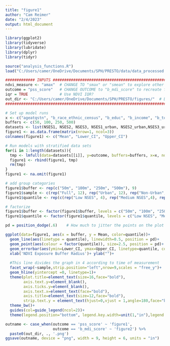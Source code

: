 ---
title: "figure1"
author: "Cam Reimer"
date: "2/4/2023"
output: html_document
---

```{r}
library(ggplot2)
library(tidyverse)
library(lubridate)
library(dplyr)
library(tidyr)

source("analysis_functions.R")
load("C:/Users/camer/OneDrive/Documents/SPH/PRESTO/data/data_processed.RData")
```

```{r, Run Models}
############# INPUTS ###########################################################
ndvi_measure <- "amax"  # CHANGE TO "smax" or "smean" to explore other NDVI measures
outcome = "pss_score"   # CHANGE OUTCOME to "b_mdi_score" to recreate figure 2
iqr = TRUE              # Use NDVI IQR?
out_dir <- "C:/Users/camer/OneDrive/Documents/SPH/PRESTO/figures/"  # Directory to save output figure
################################################################################

# Set up model runs 
x <- c("ageatqstn", "b_race_ethnic_census", "b_educ", "b_income", "b_totalmet", "ct_lths") #Model 3 (without ct_HHinc)
buffers <- c(50, 100, 250, 500)
datasets <- list(NSES1, NSES2, NSES3, NSES1_urban, NSES2_urban,NSES3_urban, NSES1_rural, NSES2_rural, NSES3_rural)
figure1 <- as.data.frame(matrix(nrow=1, ncol=3))
colnames(figure1) <- c("Mean", "Lower_CI", "Upper_CI")

# Run models with stratified data sets 
for(i in 1:length(datasets)){
  tmp <- lmfull(data=datasets[[i]], y=outcome, buffers=buffers, x=x, ndvi_measure=ndvi_measure, iqr = iqr)$results
  figure1 <- rbind(figure1, tmp)
  rm(tmp)
}
figure1 <- na.omit(figure1)
```

```{r, Group Results}
# add group categories 
figure1$buffer <- rep(c("50m", "100m", "250m", "500m"), 9)
figure1$sample <- c(rep("Full", 12), rep("Urban", 12), rep("Non-Urban", 12))
figure1$quantile <- rep(c(rep("Low NSES", 4), rep("Medium NSES",4), rep("High NSES",4)),3) 

# factorize
figure1$buffer <- factor(figure1$buffer, levels = c("50m", "100m", "250m", "500m"))
figure1$quantile <- factor(figure1$quantile, levels = c("Low NSES", "Medium NSES", "High NSES"))
```

```{r, Plot}
pd = position_dodge(.6)    # How much to jitter the points on the plot

ggplot(data=figure1, aes(x = buffer, y = Mean, color=quantile))+
  geom_line(aes(linetype = quantile), linewidth=0.5, position = pd)+
  geom_point(aes(colour = factor(quantile)), size=2.5, position = pd)+
  geom_errorbar(aes(ymin=Lower_CI, ymax=Upper_CI, linetype=quantile, col=quantile), linewidth=0.8, position = pd)+
  xlab('NDVI Exposure Buffer Radius')+ ylab("")+
  
  #This line divides the graph in 4 according to time of measurement
  facet_wrap(~sample,strip.position="left",nrow=9,scales = "free_y")+
  geom_hline(yintercept =0, linetype=1)+
  theme(plot.title=element_text(size=16,face="bold"),
        axis.text.y=element_blank(),
        axis.ticks.y=element_blank(),
        axis.text.x=element_text(face="bold"),
        axis.title=element_text(size=12,face="bold"),
        strip.text.y = element_text(hjust=0,vjust = 1,angle=180,face="bold"))+
  theme_bw()+
  guides(col=guide_legend(ncol=2))+
  theme(legend.position="bottom", legend.key.width=unit(1,"in"),legend.title = element_blank(),legend.text = element_text(colour="black", size = 11))  
```

```{r, Export}
outname <- case_when(outcome == 'pss_score' ~ 'figure1',
                     outcome == 'b_mdi_score' ~ 'figure2') %>%
  paste0(out_dir, ., '.png')
ggsave(outname, device = "png", width = 9, height = 6, units = "in")
```
